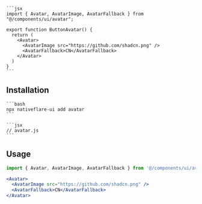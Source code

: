 
<Tabs>
  <TabItem value="preview" label="Preview" default>
    <ExpoFrame url="/ui/avatar" height="300" width="100%" />
  </TabItem>
  <TabItem value="code" label="Code">

    ```jsx
    import { Avatar, AvatarImage, AvatarFallback } from "@/components/ui/avatar";

    export function ButtonAvatar() {
      return (
        <Avatar>
          <AvatarImage src="https://github.com/shadcn.png" />
          <AvatarFallback>CN</AvatarFallback>
        </Avatar>
      )
    }
    ```

  </TabItem>
</Tabs>

## Installation

<Tabs>
  <TabItem value="cli" label="CLI" default>

    ```bash
    npx nativeflare-ui add avatar
    ```

  </TabItem>
  <TabItem value="manual" label="Manual">

    ```jsx
    // avatar.js
    ```

  </TabItem>
</Tabs>

## Usage

```jsx
import { Avatar, AvatarImage, AvatarFallback } from '@/components/ui/avatar';
```

```jsx
<Avatar>
  <AvatarImage src="https://github.com/shadcn.png" />
  <AvatarFallback>CN</AvatarFallback>
</Avatar>
```
